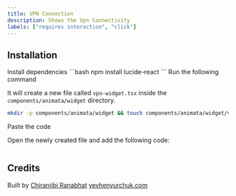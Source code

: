 ```yaml
---
title: VPN Connection
description: Shows the Vpn Connectivity
labels: ["requires interaction", "click"]
---
```


<ComponentPreview name="widget-vpn-widget--docs" />

## Installation

<Steps>
<Step>Install dependencies</Step>
```bash
npm install lucide-react
```
<Step>Run the following command</Step>

It will create a new file called `vpn-widget.tsx` inside the `components/animata/widget` directory.

```bash
mkdir -p components/animata/widget && touch components/animata/widget/vpn-widget.tsx
```

<Step>Paste the code</Step>

Open the newly created file and add the following code:

```jsx file=<rootDir>/animata/widget/vpn-widget.tsx

```

</Steps>

## Credits

Built by
[Chiranjibi Ranabhat](https://github.com/chiranjibi10)
[yevhenyurchuk.com](https://yevhenyurchuk.com/)
